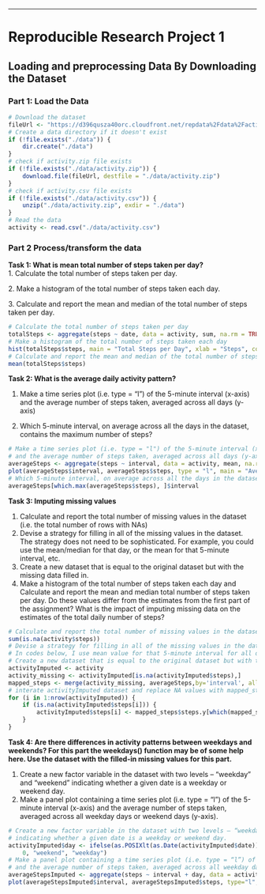 ------------------------------------------------------------------------

# Reproducible Research Project 1

## Loading and preprocessing Data By Downloading the Dataset

### Part 1: Load the Data

```r
# Download the dataset
fileUrl <- "https://d396qusza40orc.cloudfront.net/repdata%2Fdata%2Factivity.zip"
# Create a data directory if it doesn't exist
if (!file.exists("./data")) {
    dir.create("./data")
}
# check if activity.zip file exists
if (!file.exists("./data/activity.zip")) {
    download.file(fileUrl, destfile = "./data/activity.zip")
}
# check if activity.csv file exists
if (!file.exists("./data/activity.csv")) {
    unzip("./data/activity.zip", exdir = "./data")
}
# Read the data
activity <- read.csv("./data/activity.csv")
```

### Part 2 Process/transform the data

**Task 1: What is mean total number of steps taken per day?**  
1. Calculate the total number of steps taken per day.

2\. Make a histogram of the total number of steps taken each day.

3\. Calculate and report the mean and median of the total number of steps taken per day.

```r
# Calculate the total number of steps taken per day
totalSteps <- aggregate(steps ~ date, data = activity, sum, na.rm = TRUE)
# Make a histogram of the total number of steps taken each day
hist(totalSteps$steps, main = "Total Steps per Day", xlab = "Steps", col = "blue")
# Calculate and report the mean and median of the total number of steps taken per day
mean(totalSteps$steps)
```

**Task 2: What is the average daily activity pattern?**  

1.  Make a time series plot (i.e. type = "l") of the 5-minute interval (x-axis) and the average number of steps taken, averaged across all days (y-axis)

2.  Which 5-minute interval, on average across all the days in the dataset, contains the maximum number of steps?

```r
# Make a time series plot (i.e. type = "l") of the 5-minute interval (x-axis)
# and the average number of steps taken, averaged across all days (y-axis)
averageSteps <- aggregate(steps ~ interval, data = activity, mean, na.rm = TRUE)
plot(averageSteps$interval, averageSteps$steps, type = "l", main = "Average Steps per Interval", xlab = "Interval", ylab = "Average Steps", col = "red")
# Which 5-minute interval, on average across all the days in the dataset, contains the maximum number of steps?
averageSteps[which.max(averageSteps$steps), ]$interval
```

**Task 3: Imputing missing values**  

1.  Calculate and report the total number of missing values in the dataset (i.e. the total number of rows with NAs)
2.  Devise a strategy for filling in all of the missing values in the dataset. The strategy does not need to be sophisticated. For example, you could use the mean/median for that day, or the mean for that 5-minute interval, etc.
3.  Create a new dataset that is equal to the original dataset but with the missing data filled in.
4.  Make a histogram of the total number of steps taken each day and Calculate and report the mean and median total number of steps taken per day. Do these values differ from the estimates from the first part of the assignment? What is the impact of imputing missing data on the estimates of the total daily number of steps?

```r
# Calculate and report the total number of missing values in the dataset (i.e. the total number of rows with NAs)
sum(is.na(activity$steps))
# Devise a strategy for filling in all of the missing values in the dataset.
# In codes below, I use mean value for that 5-minute interval for all days.
# Create a new dataset that is equal to the original dataset but with the missing data filled in.
activityImputed <- activity
activity_missing <- activityImputed[is.na(activityImputed$steps),]
mapped_steps <- merge(activity_missing, averageSteps,by='interval', all.x=TRUE)
# interate activityImputed dataset and replace NA values with mapped_steps$steps by searching same inertval and date
for (i in 1:nrow(activityImputed)) {
    if (is.na(activityImputed$steps[i])) {
        activityImputed$steps[i] <- mapped_steps$steps.y[which(mapped_steps$interval == activityImputed$interval[i] & mapped_steps$date == activityImputed$date[i])]
    }
}
```

**Task 4: Are there differences in activity patterns between weekdays and weekends? For this part the weekdays() function may be of some help here. Use the dataset with the filled-in missing values for this part.**  

1.  Create a new factor variable in the dataset with two levels – “weekday” and “weekend” indicating whether a given date is a weekday or weekend day.
2.  Make a panel plot containing a time series plot (i.e. type = “l”) of the 5-minute interval (x-axis) and the average number of steps taken, averaged across all weekday days or weekend days (y-axis).

```r
# Create a new factor variable in the dataset with two levels – “weekday” and “weekend”
# indicating whether a given date is a weekday or weekend day.
activityImputed$day <- ifelse(as.POSIXlt(as.Date(activityImputed$date))$wday%%6 == 
    0, "weekend", "weekday")
# Make a panel plot containing a time series plot (i.e. type = “l”) of the 5-minute interval (x-axis)
# and the average number of steps taken, averaged across all weekday days or weekend days (y-axis).
averageStepsImputed <- aggregate(steps ~ interval + day, data = activityImputed, mean)
plot(averageStepsImputed$interval, averageStepsImputed$steps, type="l", col="red", main="Average Steps per Interval", xlab="Interval", ylab="Average Steps")
```
